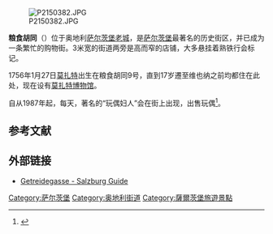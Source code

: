 {{noteTA
|G1=地名
|G2=Movie
|1=zh-hans:萨尔茨堡; zh-hant:薩爾茨堡; zh-tw:薩爾斯堡;
}}
[[File:P2150382.JPG|thumb]]

'''粮食胡同'''（{{lang-de|Getreidegasse}}）位于奥地利[[萨尔茨堡老城|萨尔茨堡老城]]，是[[萨尔茨堡|萨尔茨堡]]最著名的历史街区，并已成为一条繁忙的购物街。3米宽的街道两旁是高而窄的店铺，大多悬挂着熟铁行会标记。 

1756年1月27日[[沃尔夫冈·阿马德乌斯·莫扎特|莫扎特]]出生在粮食胡同9号，直到17岁遷至维也纳之前均都住在此处，现在设有[[莫扎特出生地|莫扎特博物馆]]。

自从1987年起，每天，著名的“玩偶妇人”会在街上出现，出售玩偶<ref>{{cite news | url=http://www.salzburg.com/wiki/index.php/Marionettenfrau | title=The puppet woman in the Getreidegasse}}</ref>。

{{Commonscat|Getreidegasse (Salzburg)}}

== 参考文献 ==
{{reflist}}

==外部链接==
*[http://www.salzburgexplore.com/salzburg-getreidegasse.html  Getreidegasse - Salzburg Guide]

{{coord|47|48|00|N|13|02|38|E|display=title|region:AT-5_type:landmark_source:dewiki}}

[[Category:萨尔茨堡|Category:萨尔茨堡]]
[[Category:奥地利街道|Category:奥地利街道]]
[[Category:薩爾茨堡旅遊景點|Category:薩爾茨堡旅遊景點]]
